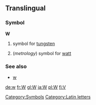==Translingual==
===Symbol===
'''W'''
#{{chemistry}} symbol for [[tungsten]]
#(''metrology'') symbol for [[watt]]
===See also===
*[[w]]
[[Category:Symbols]]
[[Category:Latin letters]]

[[de:w]]
[[fr:W]]
[[gl:W]]
[[ja:W]]
[[pl:W]]
[[fi:V]]